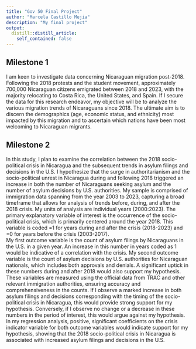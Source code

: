 ```yaml
---
title: "Gov 50 Final Project"
author: "Marcela Castillo Mejia"
description: "My final project"
output:
  distill::distill_article:
    self_contained: false
---
```




## Milestone 1

I am keen to investigate data concerning Nicaraguan migration post-2018. Following the 2018 protests and the student movement, approximately 700,000 Nicaraguan citizens emigrated between 2018 and 2023, with the majority relocating to Costa Rica, the United States, and Spain. If I secure the data for this research endeavor, my objective will be to analyze the various migration trends of Nicaraguans since 2018. The ultimate aim is to discern the demographics (age, economic status, and ethnicity) most impacted by this migration and to ascertain which nations have been most welcoming to Nicaraguan migrants. 

## Milestone 2
In this study, I plan to examine the correlation between the 2018 socio-political crisis in Nicaragua and the subsequent trends in asylum filings and decisions in the U.S. I hypothesize that the surge in authoritarianism and the socio-political unrest in Nicaragua during and following 2018 triggered an increase in both the number of Nicaraguans seeking asylum and the number of asylum decisions by U.S. authorities.
My sample is comprised of immigration data spanning from the year 2003 to 2023, capturing a broad timeframe that allows for analysis of trends before, during, and after the 2018 crisis. My units of analysis are individual years (2000:2023).
The primary explanatory variable of interest is the occurrence of the socio-political crisis, which is primarily centered around the year 2018. This variable is coded =1 for years during and after the crisis (2018-2023) and =0 for years before the crisis (2003-2017).  
My first outcome variable is the count of asylum filings by Nicaraguans in the U.S. in a given year. An increase in this number in years coded as 1 would be indicative of a correlation with the crisis. My second outcome variable is the count of asylum decisions by U.S. authorities for Nicaraguan nationals, which includes both approvals and denials. A significant uptick in these numbers during and after 2018 would also support my hypothesis.
These variables are measured using the official data from TRAC and other relevant immigration authorities, ensuring accuracy and comprehensiveness in the counts.
If I observe a marked increase in both asylum filings and decisions corresponding with the timing of the socio-political crisis in Nicaragua, this would provide strong support for my hypothesis. Conversely, if I observe no change or a decrease in these numbers in the period of interest, this would argue against my hypothesis.
In my regression analysis, positive, significant coefficients on the crisis indicator variable for both outcome variables would indicate support for my hypothesis, showing that the 2018 socio-political crisis in Nicaragua is associated with increased asylum filings and decisions in the U.S. 